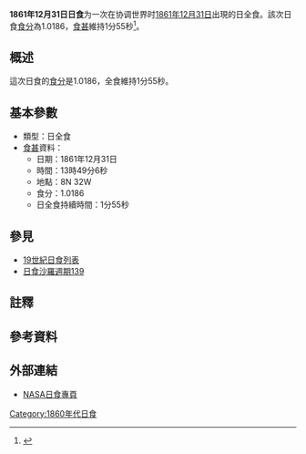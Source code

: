 {{Infobox Solar eclipse
| Year        = 1861
| Month       = 12
| Day         = 31
| Type        = 日全食
| Image       = SE1861Dec31T.gif
| Image size  = 200px
| Image intro = 1861年12月31日日全食路徑圖
  <!--   日食資料   -->
| Gamma       = 0.5187
| Mag         = 1.0186
| Saros       = [[日食沙羅週期139|139]]
| Saros total = 
| Saros seq   = 
  <!--     食甚     -->
| Duration    = 1分55秒
| Location    = 
| Coords      = 
| Width       = 74公里
  <!--   開始時間   -->
| Partial     = 
| Start type  = 
| Centre      = 
| Greatest    = 13:49:06
  <!--     倒數     -->
| hour        = 13
| minute      = 49
| second      = 06
| Duration_s  = 
}}
'''1861年12月31日日食'''为一次在协调世界时[[1861年|1861年]][[12月31日|12月31日]]出現的日全食。該次日食[[食分|食分]]為1.0186，[[食甚|食甚]]維持1分55秒<ref name="nasa_catalog_list">{{cite web |url=http://eclipse.gsfc.nasa.gov/SEcat5/SE1801-1900.html |title=Catalog of Solar Eclipses: 1801 to 1900 |language=en |publisher=[[NASA|NASA]] |accessdate=2009-07-26 |archiveurl=https://web.archive.org/web/20150112204733/http://eclipse.gsfc.nasa.gov/SEcat5/SE1801-1900.html |archivedate=2015-01-12 |deadurl=no }}</ref>。

== 概述 ==
這次日食的[[食分|食分]]是1.0186，全食維持1分55秒。

== 基本參數 ==
{{NoteUTC}}
* 類型：日全食
*[[食甚|食甚]]資料：
** 日期：1861年12月31日
** 時間：13時49分6秒 
** 地點：8N 32W
** 食分：1.0186
** 日全食持續時間：1分55秒

== 參見 ==
{{日食主題}}
* [[19世紀日食列表|19世紀日食列表]]
* [[日食沙羅週期139|日食沙羅週期139]]

== 註釋 ==
{{NoteFoot}}

== 參考資料 ==
{{reflist}}

== 外部連結 ==
* [http://eclipse.gsfc.nasa.gov/solar.html NASA日食專頁]{{Wayback|url=http://eclipse.gsfc.nasa.gov/solar.html |date=20190108200537 }}{{en icon}}

{{日食}}

[[Category:1860年代日食|Category:1860年代日食]]


{{Eclipse-stub}}